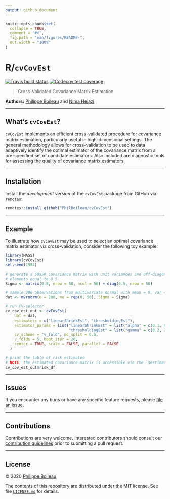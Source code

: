 ```yaml
---
output: github_document
---
```


```r
knitr::opts_chunk$set(
  collapse = TRUE,
  comment = "#>",
  fig.path = "man/figures/README-",
  out.width = "100%"
)
```

# R/`cvCovEst`

<!-- badges: start -->
[![Travis build status](https://travis-ci.com/PhilBoileau/cvCovEst.svg?branch=master)](https://travis-ci.com/PhilBoileau/cvCovEst)
[![Codecov test coverage](https://codecov.io/gh/PhilBoileau/cvCovEst/branch/master/graph/badge.svg)](https://codecov.io/gh/PhilBoileau/cvCovEst?branch=master)
<!-- badges: end -->

> Cross-Validated Covariance Matrix Estimation

__Authors:__ [Philippe Boileau](https://pboileau.ca) and
  [Nima Hejazi](https://nimahejazi.org)

---

## What's `cvCovEst`?

`cvCovEst` implements an efficient cross-validated procedure for covariance
matrix estimation, particularly useful in high-dimensional settings. The general
methodology allows for cross-validation to be used to data adaptively identify
the optimal estimator of the covariance matrix from a pre-specified set of
candidate estimators. Also included are diagnostic tools for assessing the
quality of covariance matrix estimators.

---

## Installation

Install the _development version_ of the `cvCovEst` package from GitHub via
[`remotes`](https://CRAN.R-project.org/package=remotes):

```r
remotes::install_github("PhilBoileau/cvCovEst")
```

---

## Example

To illustrate how `cvCovEst` may be used to select an optimal covariance matrix
estimator via cross-validation, consider the following toy example:

```r
library(MASS)
library(cvCovEst)
set.seed(1584)

# generate a 50x50 covariance matrix with unit variances and off-diagonal
# elements equal to 0.5
Sigma <- matrix(0.5, nrow = 50, ncol = 50) + diag(0.5, nrow = 50)

# sample 200 observations from multivariate normal with mean = 0, var = Sigma
dat <- mvrnorm(n = 200, mu = rep(0, 50), Sigma = Sigma)

# run CV-selector
cv_cov_est_out <- cvCovEst(
    dat = dat,
    estimators = c("linearShrinkEst", "thresholdingEst"),
    estimator_params = list("linearShrinkEst" = list("alpha" = c(0.1, 0.9)),
                            "thresholdingEst" = list("gamma" = c(0.2, 2))),
    cv_scheme = "v_fold", mc_split = 0.5,
    v_folds = 5, boot_iter = 20,
    center = TRUE, scale = FALSE, parallel = FALSE
  )

# print the table of risk estimates
# NOTE: the estimated covariance matrix is accessible via the `$estimate` slot
cv_cov_est_out$risk_df
```

---

## Issues

If you encounter any bugs or have any specific feature requests, please [file an
issue](https://github.com/PhilBoileau/cvCovEst/issues).

---

## Contributions

Contributions are very welcome. Interested contributors should consult our
[contribution
guidelines](https://github.com/PhilBoileau/cvCovEst/blob/master/CONTRIBUTING.md)
prior to submitting a pull request.

---

## License

&copy; 2020 [Philippe Boileau](https://pboileau.ca)

The contents of this repository are distributed under the MIT license. See file
[`LICENSE.md`](https://github.com/PhilBoileau/cvCovEst/blob/master/LICENSE.md)
for details.
